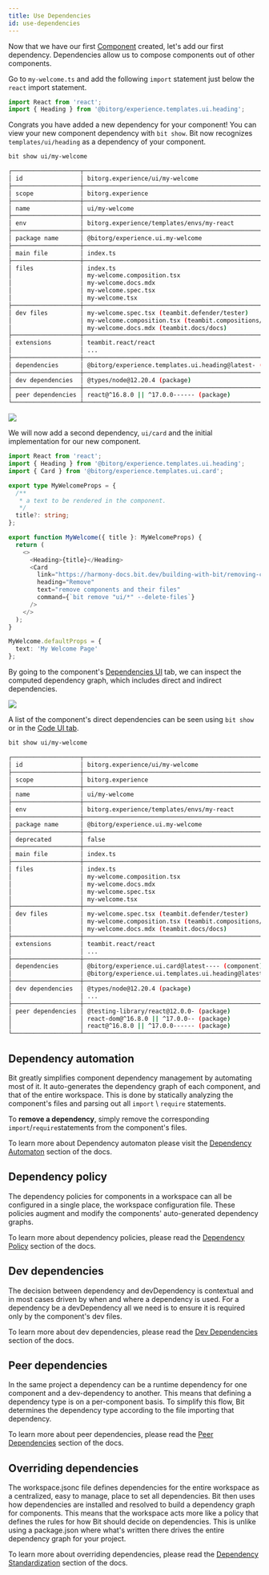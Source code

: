 ```yaml
---
title: Use Dependencies
id: use-dependencies
---
```



Now that we have our first [Component](/components/overview) created, let's add our first dependency. Dependencies allow us to compose components out of other components.

Go to `my-welcome.ts` and add the following `import` statement just below the `react` import statement.

```ts title="my-welcome.ts"
import React from 'react';
import { Heading } from '@bitorg/experience.templates.ui.heading';
```

Congrats you have added a new dependency for your component! You can view your new component dependency with `bit show`. Bit now recognizes `templates/ui/heading` as a dependency of your component.

```bash
bit show ui/my-welcome
```

```bash {27}
┌───────────────────┬────────────────────────────────────────────────────────────────┐
│ id                │ bitorg.experience/ui/my-welcome                                │
├───────────────────┼────────────────────────────────────────────────────────────────┤
│ scope             │ bitorg.experience                                              │
├───────────────────┼────────────────────────────────────────────────────────────────┤
│ name              │ ui/my-welcome                                                  │
├───────────────────┼────────────────────────────────────────────────────────────────┤
│ env               │ bitorg.experience/templates/envs/my-react                      │
├───────────────────┼────────────────────────────────────────────────────────────────┤
│ package name      │ @bitorg/experience.ui.my-welcome                               │
├───────────────────┼────────────────────────────────────────────────────────────────┤
│ main file         │ index.ts                                                       │
├───────────────────┼────────────────────────────────────────────────────────────────┤
│ files             │ index.ts                                                       │
│                   │ my-welcome.composition.tsx                                     │
│                   │ my-welcome.docs.mdx                                            │
│                   │ my-welcome.spec.tsx                                            │
│                   │ my-welcome.tsx                                                 │
├───────────────────┼────────────────────────────────────────────────────────────────┤
│ dev files         │ my-welcome.spec.tsx (teambit.defender/tester)                  │
│                   │ my-welcome.composition.tsx (teambit.compositions/compositions) │
│                   │ my-welcome.docs.mdx (teambit.docs/docs)                        │
├───────────────────┼────────────────────────────────────────────────────────────────┤
│ extensions        │ teambit.react/react                                            │
│                   │ ...                                                            │
├───────────────────┼────────────────────────────────────────────────────────────────┤
│ dependencies      │ @bitorg/experience.templates.ui.heading@latest- (component)    │
├───────────────────┼────────────────────────────────────────────────────────────────┤
│ dev dependencies  │ @types/node@12.20.4 (package)                                  │
├───────────────────┼────────────────────────────────────────────────────────────────┤
│ peer dependencies │ react@^16.8.0 || ^17.0.0------ (package)                       │
└───────────────────┴────────────────────────────────────────────────────────────────┘
```

<Image src={depImg} />

We will now add a second dependency, `ui/card` and the initial implementation for our new component.

```ts title="my-welcome.ts"
import React from 'react';
import { Heading } from '@bitorg/experience.templates.ui.heading';
import { Card } from '@bitorg/experience.templates.ui.card';

export type MyWelcomeProps = {
  /**
   * a text to be rendered in the component.
   */
  title?: string;
};

export function MyWelcome({ title }: MyWelcomeProps) {
  return (
    <>
      <Heading>{title}</Heading>
      <Card
        link="https://harmony-docs.bit.dev/building-with-bit/removing-components"
        heading="Remove"
        text="remove components and their files"
        command={`bit remove "ui/*" --delete-files`}
      />
    </>
  );
}

MyWelcome.defaultProps = {
  text: 'My Welcome Page'
};
```

By going to the component's [Dependencies UI](/dependencies/ui) tab, we can inspect the computed dependency graph, which includes direct and indirect dependencies.

<Image src={depGraphImg} />

A list of the component's direct dependencies can be seen using `bit show` or in the [Code UI tab](/code/ui).

```bash
bit show ui/my-welcome
```

```bash {32,33}
┌───────────────────┬────────────────────────────────────────────────────────────────┐
│ id                │ bitorg.experience/ui/my-welcome                                │
├───────────────────┼────────────────────────────────────────────────────────────────┤
│ scope             │ bitorg.experience                                              │
├───────────────────┼────────────────────────────────────────────────────────────────┤
│ name              │ ui/my-welcome                                                  │
├───────────────────┼────────────────────────────────────────────────────────────────┤
│ env               │ bitorg.experience/templates/envs/my-react                      │
├───────────────────┼────────────────────────────────────────────────────────────────┤
│ package name      │ @bitorg/experience.ui.my-welcome                               │
├───────────────────┼────────────────────────────────────────────────────────────────┤
│ deprecated        │ false                                                          │
├───────────────────┼────────────────────────────────────────────────────────────────┤
│ main file         │ index.ts                                                       │
├───────────────────┼────────────────────────────────────────────────────────────────┤
│ files             │ index.ts                                                       │
│                   │ my-welcome.composition.tsx                                     │
│                   │ my-welcome.docs.mdx                                            │
│                   │ my-welcome.spec.tsx                                            │
│                   │ my-welcome.tsx                                                 │
├───────────────────┼────────────────────────────────────────────────────────────────┤
│ dev files         │ my-welcome.spec.tsx (teambit.defender/tester)                  │
│                   │ my-welcome.composition.tsx (teambit.compositions/compositions) │
│                   │ my-welcome.docs.mdx (teambit.docs/docs)                        │
├───────────────────┼────────────────────────────────────────────────────────────────┤
│ extensions        │ teambit.react/react                                            │
│                   │ ...                                                            │
├───────────────────┼────────────────────────────────────────────────────────────────┤
│ dependencies      │ @bitorg/experience.ui.card@latest---- (component)              │
│                   │ @bitorg/experience.ui.templates.ui.heading@latest- (component) │
├───────────────────┼────────────────────────────────────────────────────────────────┤
│ dev dependencies  │ @types/node@12.20.4 (package)                                  │
│                   │ ...                                                            │
├───────────────────┼────────────────────────────────────────────────────────────────┤
│ peer dependencies │ @testing-library/react@12.0.0- (package)                       │
│                   │ react-dom@^16.8.0 || ^17.0.0-- (package)                       │
│                   │ react@^16.8.0 || ^17.0.0------ (package)                       │
└───────────────────┴────────────────────────────────────────────────────────────────┘
```

## Dependency automation

Bit greatly simplifies component dependency management by automating most of it. It auto-generates the dependency graph of each component, and that of the entire workspace.
This is done by statically analyzing the component's files and parsing out all `import` \ `require` statements.

To **remove a dependency**, simply remove the corresponding `import`/`require`statements from the component's files.

To learn more about Dependency automaton please visit the [Dependency Automaton](/dependencies/overview#dependency-automation) section of the docs.

## Dependency policy

The dependency policies for components in a workspace can all be configured in a single place, the workspace configuration file. These policies augment and modify the components' auto-generated dependency graphs.

To learn more about dependency policies, please read the [Dependency Policy](/dependencies/overview#dependency-policies) section of the docs.

## Dev dependencies

The decision between dependency and devDependency is contextual and in most cases driven by when and where a dependency is used. For a dependency be a devDependency all we need is to ensure it is required only by the component's dev files.

To learn more about dev dependencies, please read the [Dev Dependencies](/dependencies/overview#dev-dependencies) section of the docs.

## Peer dependencies

In the same project a dependency can be a runtime dependency for one component and a dev-dependency to another. This means that defining a dependency type is on a per-component basis. To simplify this flow, Bit determines the dependency type according to the file importing that dependency.

To learn more about peer dependencies, please read the [Peer Dependencies](/dependencies/overview#peer-dependencies) section of the docs.

## Overriding dependencies

The workspace.jsonc file defines dependencies for the entire workspace as a centralized, easy to manage, place to set all dependencies. Bit then uses how dependencies are installed and resolved to build a dependency graph for components. This means that the workspace acts more like a policy that defines the rules for how Bit should decide on dependencies. This is unlike using a package.json where what's written there drives the entire dependency graph for your project.

To learn more about overriding dependencies, please read the [Dependency Standardization](/dependencies/overview#dependency-standardization-envs) section of the docs.
